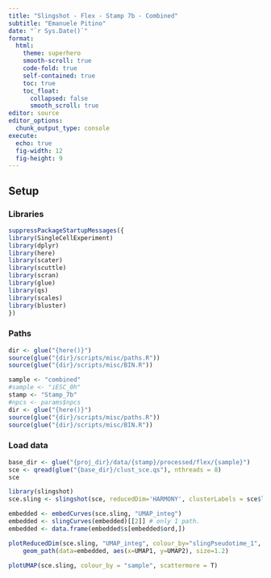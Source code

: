 ```yaml
---
title: "Slingshot - Flex - Stamp 7b - Combined"
subtitle: "Emanuele Pitino"
date: "`r Sys.Date()`"
format: 
  html:
    theme: superhero
    smooth-scroll: true
    code-fold: true
    self-contained: true
    toc: true
    toc_float: 
      collapsed: false
      smooth_scroll: true
editor: source
editor_options: 
  chunk_output_type: console
execute:
  echo: true
  fig-width: 12     
  fig-height: 9 
---
```


## Setup
### Libraries
```r
suppressPackageStartupMessages({
library(SingleCellExperiment)
library(dplyr)
library(here)
library(scater)
library(scuttle)
library(scran)
library(glue)
library(qs)
library(scales)
library(bluster)
})
```

### Paths
```r
dir <- glue("{here()}")
source(glue("{dir}/scripts/misc/paths.R"))
source(glue("{dir}/scripts/misc/BIN.R"))

sample <- "combined"
#sample <- "iESC_0h"
stamp <- "Stamp_7b"
#npcs <- params$npcs
dir <- glue("{here()}")
source(glue("{dir}/scripts/misc/paths.R"))
source(glue("{dir}/scripts/misc/BIN.R"))
```

### Load data
```r
base_dir <- glue("{proj_dir}/data/{stamp}/processed/flex/{sample}")
sce <- qread(glue("{base_dir}/clust_sce.qs"), nthreads = 8)
sce
```

```r
library(slingshot)
sce.sling <- slingshot(sce, reducedDim='HARMONY', clusterLabels = sce$label)

embedded <- embedCurves(sce.sling, "UMAP_integ")
embedded <- slingCurves(embedded)[[2]] # only 1 path.
embedded <- data.frame(embedded$s[embedded$ord,])

plotReducedDim(sce.sling, "UMAP_integ", colour_by="slingPseudotime_1", scattermore = T) +
    geom_path(data=embedded, aes(x=UMAP1, y=UMAP2), size=1.2)

plotUMAP(sce.sling, colour_by = "sample", scattermore = T)

```









